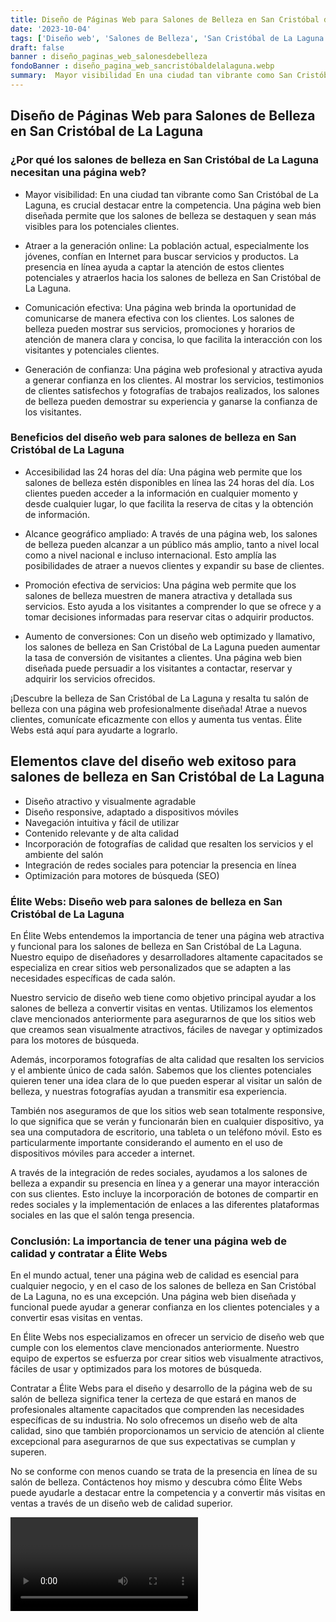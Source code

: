 ```yaml
---
title: Diseño de Páginas Web para Salones de Belleza en San Cristóbal de La Laguna
date: '2023-10-04'
tags: ['Diseño web', 'Salones de Belleza', 'San Cristóbal de La Laguna']
draft: false
banner : diseño_paginas_web_salonesdebelleza
fondoBanner : diseño_pagina_web_sancristóbaldelalaguna.webp
summary:  Mayor visibilidad En una ciudad tan vibrante como San Cristóbal de La Laguna, es crucial destacar entre la competencia. Una página web bien diseñada permite que los salones de belleza se destaquen y sean más visibles para los potenciales clientes.
---
```


## Diseño de Páginas Web para Salones de Belleza en San Cristóbal de La Laguna

### ¿Por qué los salones de belleza en San Cristóbal de La Laguna necesitan una página web?

- Mayor visibilidad: En una ciudad tan vibrante como San Cristóbal de La Laguna, es crucial destacar entre la competencia. Una página web bien diseñada permite que los salones de belleza se destaquen y sean más visibles para los potenciales clientes.

- Atraer a la generación online: La población actual, especialmente los jóvenes, confían en Internet para buscar servicios y productos. La presencia en línea ayuda a captar la atención de estos clientes potenciales y atraerlos hacia los salones de belleza en San Cristóbal de La Laguna.

- Comunicación efectiva: Una página web brinda la oportunidad de comunicarse de manera efectiva con los clientes. Los salones de belleza pueden mostrar sus servicios, promociones y horarios de atención de manera clara y concisa, lo que facilita la interacción con los visitantes y potenciales clientes.

- Generación de confianza: Una página web profesional y atractiva ayuda a generar confianza en los clientes. Al mostrar los servicios, testimonios de clientes satisfechos y fotografías de trabajos realizados, los salones de belleza pueden demostrar su experiencia y ganarse la confianza de los visitantes.

### Beneficios del diseño web para salones de belleza en San Cristóbal de La Laguna

- Accesibilidad las 24 horas del día: Una página web permite que los salones de belleza estén disponibles en línea las 24 horas del día. Los clientes pueden acceder a la información en cualquier momento y desde cualquier lugar, lo que facilita la reserva de citas y la obtención de información.

- Alcance geográfico ampliado: A través de una página web, los salones de belleza pueden alcanzar a un público más amplio, tanto a nivel local como a nivel nacional e incluso internacional. Esto amplía las posibilidades de atraer a nuevos clientes y expandir su base de clientes.

- Promoción efectiva de servicios: Una página web permite que los salones de belleza muestren de manera atractiva y detallada sus servicios. Esto ayuda a los visitantes a comprender lo que se ofrece y a tomar decisiones informadas para reservar citas o adquirir productos.

- Aumento de conversiones: Con un diseño web optimizado y llamativo, los salones de belleza en San Cristóbal de La Laguna pueden aumentar la tasa de conversión de visitantes a clientes. Una página web bien diseñada puede persuadir a los visitantes a contactar, reservar y adquirir los servicios ofrecidos.

¡Descubre la belleza de San Cristóbal de La Laguna y resalta tu salón de belleza con una página web profesionalmente diseñada! Atrae a nuevos clientes, comunícate eficazmente con ellos y aumenta tus ventas. Élite Webs está aquí para ayudarte a lograrlo.

<GifSeo />

<Cta />

## Elementos clave del diseño web exitoso para salones de belleza en San Cristóbal de La Laguna

- Diseño atractivo y visualmente agradable
- Diseño responsive, adaptado a dispositivos móviles
- Navegación intuitiva y fácil de utilizar
- Contenido relevante y de alta calidad
- Incorporación de fotografías de calidad que resalten los servicios y el ambiente del salón
- Integración de redes sociales para potenciar la presencia en línea
- Optimización para motores de búsqueda (SEO)

### Élite Webs: Diseño web para salones de belleza en San Cristóbal de La Laguna

En Élite Webs entendemos la importancia de tener una página web atractiva y funcional para los salones de belleza en San Cristóbal de La Laguna. Nuestro equipo de diseñadores y desarrolladores altamente capacitados se especializa en crear sitios web personalizados que se adapten a las necesidades específicas de cada salón.

Nuestro servicio de diseño web tiene como objetivo principal ayudar a los salones de belleza a convertir visitas en ventas. Utilizamos los elementos clave mencionados anteriormente para asegurarnos de que los sitios web que creamos sean visualmente atractivos, fáciles de navegar y optimizados para los motores de búsqueda.

Además, incorporamos fotografías de alta calidad que resalten los servicios y el ambiente único de cada salón. Sabemos que los clientes potenciales quieren tener una idea clara de lo que pueden esperar al visitar un salón de belleza, y nuestras fotografías ayudan a transmitir esa experiencia.

También nos aseguramos de que los sitios web sean totalmente responsive, lo que significa que se verán y funcionarán bien en cualquier dispositivo, ya sea una computadora de escritorio, una tableta o un teléfono móvil. Esto es particularmente importante considerando el aumento en el uso de dispositivos móviles para acceder a internet.

A través de la integración de redes sociales, ayudamos a los salones de belleza a expandir su presencia en línea y a generar una mayor interacción con sus clientes. Esto incluye la incorporación de botones de compartir en redes sociales y la implementación de enlaces a las diferentes plataformas sociales en las que el salón tenga presencia.

### Conclusión: La importancia de tener una página web de calidad y contratar a Élite Webs

En el mundo actual, tener una página web de calidad es esencial para cualquier negocio, y en el caso de los salones de belleza en San Cristóbal de La Laguna, no es una excepción. Una página web bien diseñada y funcional puede ayudar a generar confianza en los clientes potenciales y a convertir esas visitas en ventas.

En Élite Webs nos especializamos en ofrecer un servicio de diseño web que cumple con los elementos clave mencionados anteriormente. Nuestro equipo de expertos se esfuerza por crear sitios web visualmente atractivos, fáciles de usar y optimizados para los motores de búsqueda.

Contratar a Élite Webs para el diseño y desarrollo de la página web de su salón de belleza significa tener la certeza de que estará en manos de profesionales altamente capacitados que comprenden las necesidades específicas de su industria. No solo ofrecemos un diseño web de alta calidad, sino que también proporcionamos un servicio de atención al cliente excepcional para asegurarnos de que sus expectativas se cumplan y superen.

No se conforme con menos cuando se trata de la presencia en línea de su salón de belleza. Contáctenos hoy mismo y descubra cómo Élite Webs puede ayudarle a destacar entre la competencia y a convertir más visitas en ventas a través de un diseño web de calidad superior.

<Video />

<CtaBot job='Salones de Belleza' city='San Cristóbal de La Laguna'/>

<Gmaps query='San Cristóbal de La Laguna+españa+maps' />